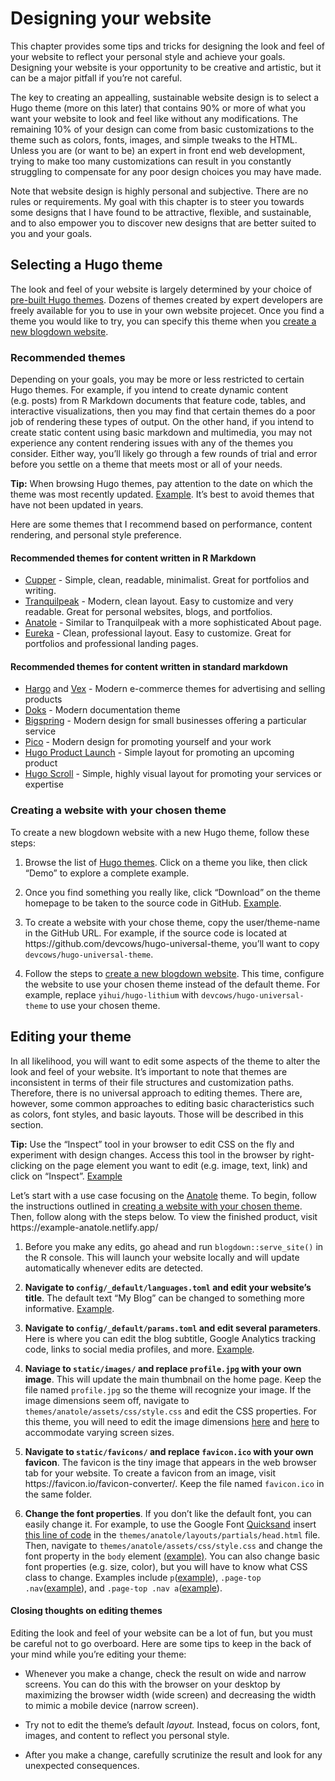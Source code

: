# Designing your website

This chapter provides some tips and tricks for designing the look and feel of your website to reflect your personal style and achieve your goals. Designing your website is your opportunity to be creative and artistic, but it can be a major pitfall if you're not careful. 

The key to creating an appealling, sustainable website design is to select a Hugo theme (more on this later) that contains 90% or more of what you want your website to look and feel like without any modifications. The remaining 10% of your design can come from basic customizations to the theme such as colors, fonts, images, and simple tweaks to the HTML. Unless you are (or want to be) an expert in front end web development, trying to make too many customizations can result in you constantly struggling to compensate for any poor design choices you may have made.

Note that website design is highly personal and subjective. There are no rules or requirements. My goal with this chapter is to steer you towards some designs that I have found to be attractive, flexible, and sustainable, and to also empower you to discover new designs that are better suited to you and your goals.

## Selecting a Hugo theme

The look and feel of your website is largely determined by your choice of [pre-built Hugo themes](https://themes.gohugo.io/). Dozens of themes created by expert developers are freely available for you to use in your own website projecet. Once you find a theme you would like to try, you can specify this theme when you [create a new blogdown website](#create-new-blogdown).

### Recommended themes

Depending on your goals, you may be more or less restricted to certain Hugo themes. For example, if you intend to create dynamic content (e.g. posts) from R Markdown documents that feature code, tables, and interactive visualizations, then you may find that certain themes do a poor job of rendering these types of output. On the other hand, if you intend to create static content using basic markdown and multimedia, you may not experience any content rendering issues with any of the themes you consider. Either way, you'll likely go through a few rounds of trial and error before you settle on a theme that meets most or all of your needs.

**Tip:** When browsing Hugo themes, pay attention to the date on which the theme was most recently updated. [Example](https://i.imgur.com/fp7WH6s.png). It's best to avoid themes that have not been updated in years.

Here are some themes that I recommend based on performance, content rendering, and personal style preference.

#### Recommended themes for content written in R Markdown {-}

- [Cupper](https://themes.gohugo.io/cupper-hugo-theme/) - Simple, clean, readable, minimalist. Great for portfolios and writing.
- [Tranquilpeak](https://themes.gohugo.io/hugo-tranquilpeak-theme/) - Modern, clean layout. Easy to customize and very readable. Great for personal websites, blogs, and portfolios.
- [Anatole](https://themes.gohugo.io/anatole/) - Similar to Tranquilpeak with a more sophisticated About page.
- [Eureka](https://themes.gohugo.io/hugo-eureka/) - Clean, professional layout. Easy to customize. Great for portfolios and professional landing pages.

#### Recommended themes for content written in standard markdown {-}

- [Hargo](https://themes.gohugo.io/hargo-hugo-ecommerce-theme/) and [Vex](https://themes.gohugo.io/vex-hugo/) - Modern e-commerce themes for advertising and selling products
- [Doks](https://themes.gohugo.io/doks/) - Modern documentation theme
- [Bigspring](https://themes.gohugo.io/bigspring-hugo-startup-theme/) - Modern design for small businesses offering a particular service
- [Pico](https://themes.gohugo.io/hugo-theme-pico/) - Modern design for promoting yourself and your work
- [Hugo Product Launch](https://themes.gohugo.io/hugo-product-launch/) - Simple layout for promoting an upcoming product
- [Hugo Scroll](https://themes.gohugo.io/hugo-scroll/) - Simple, highly visual layout for promoting your services or expertise

### Creating a website with your chosen theme {#create-site-with-theme}

To create a new blogdown website with a new Hugo theme, follow these steps:

1. Browse the list of [Hugo themes](https://themes.gohugo.io/). Click on a theme you like, then click "Demo" to explore a complete example.

2. Once you find something you really like, click "Download" on the theme homepage to be taken to the source code in GitHub. [Example](https://i.imgur.com/ld35gNP.png).

3. To create a website with your chose theme, copy the user/theme-name in the GitHub URL. For example, if the source code is located at https://github.com/devcows/hugo-universal-theme, you'll want to copy `devcows/hugo-universal-theme`.

4. Follow the steps to [create a new blogdown website](#create-new-blogdown). This time, configure the website to use your chosen theme instead of the default theme. For example, replace `yihui/hugo-lithium` with `devcows/hugo-universal-theme` to use your chosen theme.


## Editing your theme

In all likelihood, you will want to edit some aspects of the theme to alter the look and feel of your website. It's important to note that themes are inconsistent in terms of their file structures and customization paths. Therefore, there is no universal approach to editing themes. There are, however, some common approaches to editing basic characteristics such as colors, font styles, and basic layouts. Those will be described in this section.

**Tip:** Use the "Inspect" tool in your browser to edit CSS on the fly and experiment with design changes. Access this tool in the browser by right-clicking on the page element you want to edit (e.g. image, text, link) and click on "Inspect". [Example](https://i.imgur.com/0h0H4VW.png)

Let's start with a use case focusing on the [Anatole](https://themes.gohugo.io/anatole/) theme. To begin, follow the instructions outlined in [creating a website with your chosen theme](#create-site-with-theme). Then, follow along with the steps below. To view the finished product, visit https://example-anatole.netlify.app/

1. Before you make any edits, go ahead and run `blogdown::serve_site()` in the R console. This will launch your website locally and will update automatically whenever edits are detected.

2. **Navigate to `config/_default/languages.toml` and edit your website's title**. The default text "My Blog" can be changed to something more informative. [Example](https://github.com/dannymorris/anatole-site/blob/master/config/_default/languages.toml).

3. **Navigate to `config/_default/params.toml` and edit several parameters**. Here is where you can edit the blog subtitle, Google Analytics tracking code, links to social media profiles, and more. [Example](https://github.com/dannymorris/anatole-site/blob/master/config/_default/params.toml).

4. **Naviage to `static/images/` and replace `profile.jpg` with your own image**. This will update the main thumbnail on the home page. Keep the file named `profile.jpg` so the theme will recognize your image. If the image dimensions seem off, navigate to `themes/anatole/assets/css/style.css` and edit the CSS properties. For this theme, you will need to edit the image dimensions [here](https://github.com/dannymorris/anatole-site/blob/a114905a32be5619a5ecd3ab48d81d8220b14ed3/themes/anatole/assets/css/style.css#L901-L903) and [here](https://github.com/dannymorris/anatole-site/blob/master/themes/anatole/assets/css/style.css#L291-L295) to accommodate varying screen sizes.

5. **Navigate to `static/favicons/` and replace `favicon.ico` with your own favicon**. The favicon is the tiny image that appears in the web browser tab for your website. To create a favicon from an image, visit https://favicon.io/favicon-converter/. Keep the file named `favicon.ico` in the same folder.

6. **Change the font properties**. If you don't like the default font, you can easily change it. For example, to use the Google Font [Quicksand](https://fonts.google.com/specimen/Quicksand) insert [this line of code](https://github.com/dannymorris/anatole-site/blob/master/themes/anatole/layouts/partials/head.html#L114-L116) in the `themes/anatole/layouts/partials/head.html` file. Then, navigate to `themes/anatole/assets/css/style.css` and change the font property in the `body` element [(example)](https://github.com/dannymorris/anatole-site/blob/master/themes/anatole/assets/css/style.css#L44-L51). You can also change basic font properties (e.g. size, color), but you will have to know what CSS class to change. Examples include `p`([example](https://github.com/dannymorris/anatole-site/blob/a114905a32be5619a5ecd3ab48d81d8220b14ed3/themes/anatole/assets/css/style.css#L53-L57)), `.page-top .nav`([example](https://github.com/dannymorris/anatole-site/blob/master/themes/anatole/assets/css/style.css#L198-L205)), and `.page-top .nav a`([example](https://github.com/dannymorris/anatole-site/blob/a114905a32be5619a5ecd3ab48d81d8220b14ed3/themes/anatole/assets/css/style.css#L213-L215)).

#### Closing thoughts on editing themes {-}

Editing the look and feel of your website can be a lot of fun, but you must be careful not to go overboard. Here are some tips to keep in the back of your mind while you're editing your theme:

- Whenever you make a change, check the result on wide and narrow screens. You can do this with the browser on your desktop by maximizing the browser width (wide screen) and decreasing the width to mimic a mobile device (narrow screen).

- Try not to edit the theme's default *layout.* Instead, focus on colors, font, images, and content to reflect you personal style.

- After you make a change, carefully scrutinize the result and look for any unexpected consequences.